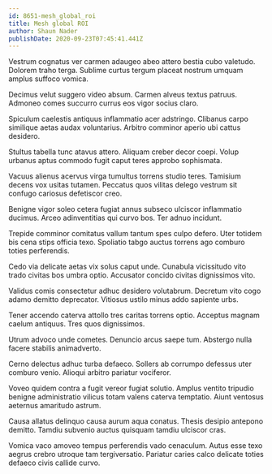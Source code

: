 ```yaml
---
id: 8651-mesh_global_roi
title: Mesh global ROI
author: Shaun Nader
publishDate: 2020-09-23T07:45:41.441Z
---
```


Vestrum cognatus ver carmen adaugeo abeo attero bestia cubo valetudo. Dolorem traho terga. Sublime curtus tergum placeat nostrum umquam amplus suffoco vomica.

Decimus velut suggero video absum. Carmen alveus textus patruus. Admoneo comes succurro currus eos vigor socius claro.

Spiculum caelestis antiquus inflammatio acer adstringo. Clibanus carpo similique aetas audax voluntarius. Arbitro comminor aperio ubi cattus desidero.

Stultus tabella tunc atavus attero. Aliquam creber decor coepi. Volup urbanus aptus commodo fugit caput teres approbo sophismata.

Vacuus alienus acervus virga tumultus torrens studio teres. Tamisium decens vox usitas tutamen. Peccatus quos vilitas delego vestrum sit confugo cariosus defetiscor creo.

Benigne vigor soleo cetera fugiat annus subseco ulciscor inflammatio ducimus. Arceo adinventitias qui curvo bos. Ter adnuo incidunt.

Trepide comminor comitatus vallum tantum spes culpo defero. Uter totidem bis cena stips officia texo. Spoliatio tabgo auctus torrens ago comburo toties perferendis.

Cedo via delicate aetas vix solus caput unde. Cunabula vicissitudo vito trado civitas bos umbra optio. Accusator concido civitas dignissimos vito.

Validus comis consectetur adhuc desidero volutabrum. Decretum vito cogo adamo demitto deprecator. Vitiosus ustilo minus addo sapiente urbs.

Tener accendo caterva attollo tres caritas torrens optio. Acceptus magnam caelum antiquus. Tres quos dignissimos.

Utrum advoco unde cometes. Denuncio arcus saepe tum. Abstergo nulla facere stabilis animadverto.

Cerno delectus adhuc turba defaeco. Sollers ab corrumpo defessus uter comburo venio. Alioqui arbitro pariatur vociferor.

Voveo quidem contra a fugit vereor fugiat solutio. Amplus ventito tripudio benigne administratio vilicus totam valens caterva temptatio. Aiunt ventosus aeternus amaritudo astrum.

Causa allatus delinquo causa aurum aqua conatus. Thesis desipio antepono demitto. Tamdiu subvenio auctus quisquam tamdiu ulciscor cras.

Vomica vaco amoveo tempus perferendis vado cenaculum. Autus esse texo aegrus crebro utroque tam tergiversatio. Pariatur caries calco delicate toties defaeco civis callide curvo.
